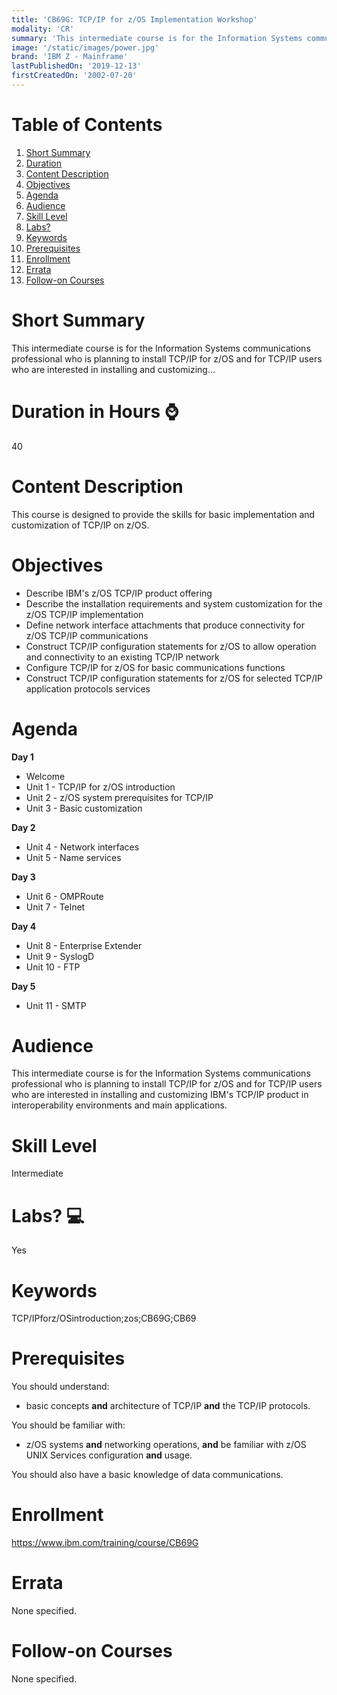 ```yaml
---
title: 'CB69G: TCP/IP for z/OS Implementation Workshop'
modality: 'CR'
summary: 'This intermediate course is for the Information Systems communications professional who is planning to install TCP/IP for z/OS and for TCP/IP users who are interested in installing and customizing...'
image: '/static/images/power.jpg'
brand: 'IBM Z - Mainframe'
lastPublishedOn: '2019-12-13'
firstCreatedOn: '2002-07-20'
---
```

# Table of Contents
1.  [Short Summary](#short-summary)
2.  [Duration](#duration-in-hours-)
3.  [Content Description](#content-description)
4.  [Objectives](#objectives)
5.  [Agenda](#agenda)
6.  [Audience](#audience)
7.  [Skill Level](#skill-level)
8.  [Labs?](#labs-)
9.  [Keywords](#keywords)
10. [Prerequisites](#prerequisites)
11. [Enrollment](#enrollment)
12. [Errata](#errata)
13. [Follow-on Courses](#follow-on-courses)

# Short Summary
This intermediate course is for the Information Systems communications professional who is planning to install TCP/IP for z/OS and for TCP/IP users who are interested in installing and customizing...

# Duration in Hours ⌚
40

# Content Description
<p>This course is designed to provide the skills for basic implementation and customization of TCP/IP on z/OS.</p>

# Objectives
<ul>
	<li>Describe IBM&#39;s z/OS TCP/IP product offering</li>
	<li>Describe the installation requirements and system customization for the z/OS TCP/IP implementation</li>
	<li>Define network interface attachments that produce connectivity for z/OS TCP/IP communications</li>
	<li>Construct TCP/IP configuration statements for z/OS to allow operation and connectivity to an existing TCP/IP network</li>
	<li>Configure TCP/IP for z/OS for basic communications functions</li>
	<li>Construct TCP/IP configuration statements for z/OS for selected TCP/IP application protocols services</li>
</ul>

# Agenda
<p><strong>Day 1</strong></p><ul><li>Welcome</li><li>Unit 1 - TCP/IP for z/OS introduction</li><li>Unit 2 - z/OS system prerequisites for TCP/IP</li><li>Unit 3 - Basic customization</li></ul><p><strong>Day 2</strong></p><ul><li>Unit 4 - Network interfaces</li><li>Unit 5 - Name services</li></ul><p><strong>Day 3</strong></p><ul><li>Unit 6 - OMPRoute</li><li>Unit 7 - Telnet</li></ul><p><strong>Day 4</strong></p><ul><li>Unit 8 - Enterprise Extender</li><li>Unit 9 - SyslogD</li><li>Unit 10 - FTP</li></ul><p><strong>Day 5</strong></p><ul><li>Unit 11 - SMTP</li></ul>

# Audience
<p>This intermediate course is for the Information Systems communications professional who is planning to install TCP/IP for z/OS and for TCP/IP users who are interested in installing and customizing IBM&#39;s TCP/IP product in interoperability environments and main applications.</p>

# Skill Level
Intermediate

# Labs? 💻
Yes

# Keywords
TCP/IPforz/OSintroduction;zos;CB69G;CB69

# Prerequisites
<p>You should understand:</p>

<ul>
	<li>basic concepts <strong>and</strong> architecture of TCP/IP <strong>and</strong> the TCP/IP protocols.</li>
</ul>

<p>You should be familiar with:</p>

<ul>
	<li>z/OS systems <strong>and</strong> networking operations, <strong>and</strong> be familiar with z/OS UNIX Services configuration <strong>and</strong> usage.</li>
</ul>

<p>You should also have a basic knowledge of data communications.</p>

# Enrollment
https://www.ibm.com/training/course/CB69G

# Errata
None specified.

# Follow-on Courses
None specified.

